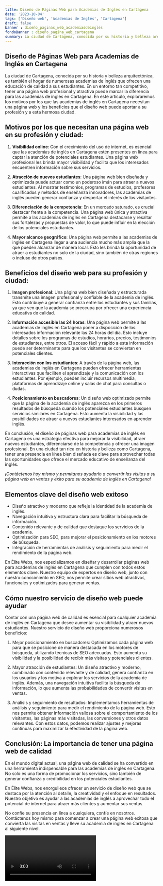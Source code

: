 ```yaml
---
title: Diseño de Páginas Web para Academias de Inglés en Cartagena
date: '2023-10-04'
tags: ['Diseño web', 'Academias de Inglés', 'Cartagena']
draft: false
banner : diseño_paginas_web_academiasdeinglés
fondoBanner : diseño_pagina_web_cartagena
summary: La ciudad de Cartagena, conocida por su historia y belleza arquitectónica, es también el hogar de numerosas academias de inglés que ofrecen una educación de calidad a sus estudiantes. En un entorno tan competitivo, tener una página web profesional y atractiva puede marcar la diferencia para las academias de inglés en Cartagena. En este artículo, exploraremos los motivos por los que las academias de inglés en Cartagena necesitan una página web y los beneficios que el diseño web puede aportar a su profesión y a esta hermosa ciudad.
---
```


## Diseño de Páginas Web para Academias de Inglés en Cartagena

La ciudad de Cartagena, conocida por su historia y belleza arquitectónica, es también el hogar de numerosas academias de inglés que ofrecen una educación de calidad a sus estudiantes. En un entorno tan competitivo, tener una página web profesional y atractiva puede marcar la diferencia para las academias de inglés en Cartagena. En este artículo, exploraremos los motivos por los que las academias de inglés en Cartagena necesitan una página web y los beneficios que el diseño web puede aportar a su profesión y a esta hermosa ciudad.

## Motivos por los que necesitan una página web en su profesión y ciudad:

1. **Visibilidad online**: Con el crecimiento del uso de internet, es esencial que las academias de inglés en Cartagena estén presentes en línea para captar la atención de potenciales estudiantes. Una página web profesional les brinda mayor visibilidad y facilita que los interesados encuentren información sobre sus servicios.

2. **Atracción de nuevos estudiantes**: Una página web bien diseñada y optimizada puede actuar como un poderoso imán para atraer a nuevos estudiantes. Al mostrar testimonios, programas de estudios, profesores cualificados y métodos de enseñanza innovadores, las academias de inglés pueden generar confianza y despertar el interés de los visitantes.

3. **Diferenciación de la competencia**: En un mercado saturado, es crucial destacar frente a la competencia. Una página web única y atractiva permite a las academias de inglés en Cartagena destacarse y resaltar sus fortalezas y propuestas de valor, lo que puede influir en la elección de los potenciales estudiantes.

4. **Mayor alcance geográfico**: Una página web permite a las academias de inglés en Cartagena llegar a una audiencia mucho más amplia que la que pueden alcanzar de manera local. Esto les brinda la oportunidad de atraer a estudiantes no solo de la ciudad, sino también de otras regiones o incluso de otros países.

## Beneficios del diseño web para su profesión y ciudad:

1. **Imagen profesional**: Una página web bien diseñada y estructurada transmite una imagen profesional y confiable de la academia de inglés. Esto contribuye a generar confianza entre los estudiantes y sus familias, ya que ven que la academia se preocupa por ofrecer una experiencia educativa de calidad.

2. **Información accesible las 24 horas**: Una página web permite a las academias de inglés en Cartagena poner a disposición de los interesados información relevante las 24 horas del día. Esto incluye detalles sobre los programas de estudios, horarios, precios, testimonios de estudiantes, entre otros. El acceso fácil y rápido a esta información puede ser determinante para que los visitantes se conviertan en potenciales clientes.

3. **Interacción con los estudiantes**: A través de la página web, las academias de inglés en Cartagena pueden ofrecer herramientas interactivas que faciliten el aprendizaje y la comunicación con los estudiantes. Por ejemplo, pueden incluir recursos multimedia, plataformas de aprendizaje online y salas de chat para consultas o dudas.

4. **Posicionamiento en buscadores**: Un diseño web optimizado permite que la página de la academia de inglés aparezca en los primeros resultados de búsqueda cuando los potenciales estudiantes busquen servicios similares en Cartagena. Esto aumenta la visibilidad y las posibilidades de atraer a nuevos estudiantes interesados en aprender inglés.

En conclusión, el diseño de páginas web para academias de inglés en Cartagena es una estrategia efectiva para mejorar la visibilidad, atraer nuevos estudiantes, diferenciarse de la competencia y ofrecer una imagen profesional. En una ciudad tan rica en historia y belleza como Cartagena, tener una presencia en línea bien diseñada es clave para aprovechar todas las oportunidades que ofrece el mercado educativo de enseñanza del inglés.

*¡Contáctenos hoy mismo y permítanos ayudarlo a convertir las visitas a su página web en ventas y éxito para su academia de inglés en Cartagena!*

<GifSeo />

<Cta />

## Elementos clave del diseño web exitoso

- Diseño atractivo y moderno que refleje la identidad de la academia de inglés.
- Navegación intuitiva y estructura clara para facilitar la búsqueda de información.
- Contenido relevante y de calidad que destaque los servicios de la academia.
- Optimización para SEO, para mejorar el posicionamiento en los motores de búsqueda.
- Integración de herramientas de análisis y seguimiento para medir el rendimiento de la página web.

En Élite Webs, nos especializamos en diseñar y desarrollar páginas web para academias de inglés en Cartagena que cumplen con todos estos elementos clave. Nuestro equipo de expertos en diseño web, junto con nuestro conocimiento en SEO, nos permite crear sitios web atractivos, funcionales y optimizados para generar ventas.

## Cómo nuestro servicio de diseño web puede ayudar

Contar con una página web de calidad es esencial para cualquier academia de inglés en Cartagena que desee aumentar su visibilidad y atraer nuevos estudiantes. Nuestro servicio de diseño web proporciona numerosos beneficios:

1. Mejor posicionamiento en buscadores: Optimizamos cada página web para que se posicione de manera destacada en los motores de búsqueda, utilizando técnicas de SEO adecuadas. Esto aumenta su visibilidad y la posibilidad de recibir más visitas y potenciales clientes.

2. Mayor atracción de estudiantes: Un diseño atractivo y moderno, combinado con contenido relevante y de calidad, genera confianza en los usuarios y los motiva a explorar los servicios de la academia de inglés. Además, una navegación intuitiva facilita la búsqueda de información, lo que aumenta las probabilidades de convertir visitas en ventas.

3. Análisis y seguimiento de resultados: Implementamos herramientas de análisis y seguimiento para medir el rendimiento de la página web. Esto nos permite obtener información valiosa sobre el comportamiento de los visitantes, las páginas más visitadas, las conversiones y otros datos relevantes. Con estos datos, podemos realizar ajustes y mejoras continuas para maximizar la efectividad de la página web.

## Conclusión: La importancia de tener una página web de calidad

En el mundo digital actual, una página web de calidad se ha convertido en una herramienta indispensable para las academias de inglés en Cartagena. No solo es una forma de promocionar los servicios, sino también de generar confianza y credibilidad en los potenciales estudiantes.

En Élite Webs, nos enorgullece ofrecer un servicio de diseño web que se destaca por la atención al detalle, la creatividad y el enfoque en resultados. Nuestro objetivo es ayudar a las academias de inglés a aprovechar todo el potencial de internet para atraer más clientes y aumentar sus ventas.

No confíe su presencia en línea a cualquiera, confíe en nosotros. Contáctenos hoy mismo para comenzar a crear una página web exitosa que convierta las visitas en ventas y lleve su academia de inglés en Cartagena al siguiente nivel.

<Video />

<CtaBot job='Academias de Inglés' city='Cartagena'/>

<Gmaps query='Cartagena+españa+maps' />